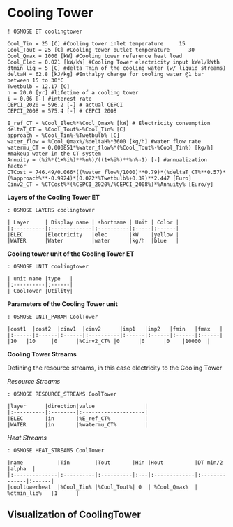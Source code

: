 # Cooling Tower {-}

```rosmose
! OSMOSE ET coolingtower
```


```rosmose
Cool_Tin = 25 [C] #Cooling tower inlet temperature     15
Cool_Tout = 25 [C] #Cooling tower outlet temperature      30
Cool_Qmax = 1000 [kW] #Cooling tower reference heat load
Cool_Elec = 0.021 [kW/kW] #Cooling Tower electricity input kWel/kWth
dtmin_liq = 5 [C] #delta Tmin of the cooling water (w/ liquid streams)
deltaH = 62.8 [kJ/kg] #Enthalpy change for cooling water @1 bar between 15 to 30°C
Twetbulb = 12.17 [C]
n = 20.0 [yr] #lifetime of a cooling tower
i = 0.06 [-] #interest rate
CEPCI_2020 = 596.2 [-] # actual CEPCI
CEPCI_2008 = 575.4 [-] # CEPCI 2008
```


```rosmose
E_ref_CT = %Cool_Elec%*%Cool_Qmax% [kW] # Electricity consumption 
deltaT_CT = %Cool_Tout%-%Cool_Tin% [C]
approach = %Cool_Tin%-%Twetbulb% [C]
water_flow = %Cool_Qmax%/%deltaH%*3600 [kg/h] #water flow rate
watermu_CT = 0.000851*%water_flow%*(%Cool_Tout%-%Cool_Tin%) [kg/h] #makeup water in the CT system
Annuity = (%i%*(1+%i%)**%n%)/((1+%i%)**%n%-1) [-] #annualization factor
CTCost = 746.49/0.066*((%water_flow%/1000)**0.79)*(%deltaT_CT%**0.57)*(%approach%**-0.9924)*(0.022*%Twetbulb%+0.39)**2.447 [Euro]
Cinv2_CT = %CTCost%*(%CEPCI_2020%/%CEPCI_2008%)*%Annuity% [Euro/y]
```

**Layers of the Cooling Tower ET**

```rosmose
: OSMOSE LAYERS coolingtower

| Layer     | Display name | shortname | Unit | Color |
|:----------|:-------------|:----------|:-----|:------|
|ELEC       |Electricity   |elec       |kW    |yellow |
|WATER      |Water         |water      |kg/h  |blue   |
```

**Cooling tower unit of the Cooling Tower ET**

```rosmose
: OSMOSE UNIT coolingtower

| unit name |type   |
|:----------|:------|
| CoolTower |Utility| 
```

**Parameters of the Cooling Tower unit**

```rosmose
: OSMOSE UNIT_PARAM CoolTower

|cost1  |cost2  |cinv1  |cinv2      |imp1   |imp2   |fmin   |fmax   |
|:------|:------|:------|:----------|:------|:------|:------|:------|
|10   |10     |0      |%Cinv2_CT% |0      |0      |0    |10000  |
```

**Cooling Tower Streams**

Defining the resource streams, in this case electricity to the Cooling Tower

*Resource Streams*


```rosmose
: OSMOSE RESOURCE_STREAMS CoolTower

|layer      |direction|value                |
|:----------|:--------|:--------------------|
|ELEC       |in       |%E_ref_CT%           |
|WATER      |in       |%watermu_CT%         |
```

*Heat Streams*

```rosmose
: OSMOSE HEAT_STREAMS CoolTower

|name           |Tin        |Tout       |Hin |Hout          |DT min/2       |alpha  |
|:--------------|:----------|:----------|:---|:-------------|:--------------|:------|
|cooltowerheat  |%Cool_Tin% |%Cool_Tout%| 0  | %Cool_Qmax%  | %dtmin_liq%   |1      |
```

## Visualization of CoolingTower {-}
